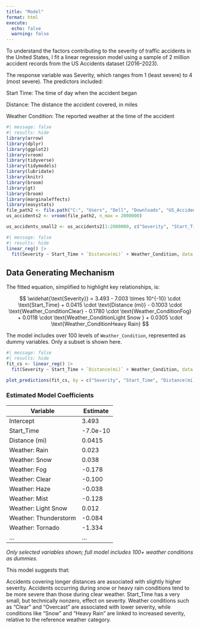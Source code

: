```yaml
---
title: "Model"
format: html
execute: 
  echo: false
  warning: false
---
```


To understand the factors contributing to the severity of traffic accidents in the United States, I fit a linear regression model using a sample of 2 million accident records from the US Accidents dataset (2016–2023).

The response variable was Severity, which ranges from 1 (least severe) to 4 (most severe). The predictors included:

Start Time: The time of day when the accident began

Distance: The distance the accident covered, in miles

Weather Condition: The reported weather at the time of the accident

```r
#| message: false
#| results: hide
library(arrow)
library(dplyr)
library(ggplot2)
library(vroom)
library(tidyverse)
library(tidymodels)
library(lubridate)
library(knitr)
library(broom)     
library(gt)                
library(broom)          
library(marginaleffects) 
library(easystats) 
file_path2 <- file.path("C:", "Users", "Dell", "Downloads", "US_Accidents_March23.csv")
us_accidents2 <- vroom(file_path2, n_max = 2000000)
```

```r
us_accidents_small2 <- us_accidents2[1:2000000, c("Severity", "Start_Time", "Distance(mi)", "Weather_Condition")]
```

```r
#| message: false
#| results: hide
linear_reg() |>
  fit(Severity ~ Start_Time + `Distance(mi)` + Weather_Condition, data = us_accidents_small2)
```

## Data Generating Mechanism
The fitted equation, simplified to highlight key relationships, is:

$$
\widehat{\text{Severity}} = 3.493 
- 7.003 \times 10^{-10} \cdot \text{Start_Time} 
+ 0.0415 \cdot \text{Distance (mi)} 
- 0.1003 \cdot \text{Weather_ConditionClear} 
- 0.1780 \cdot \text{Weather_ConditionFog} 
+ 0.0118 \cdot \text{Weather_ConditionLight Snow } 
+ 0.0305 \cdot \text{Weather_ConditionHeavy Rain}
$$

The model includes over 100 levels of `Weather_Condition`, represented as dummy variables. Only a subset is shown here.

```r
#| message: false
#| results: hide
fit_cs <- linear_reg() |>
  fit(Severity ~ Start_Time + `Distance(mi)` + Weather_Condition, data = us_accidents_small2)

plot_predictions(fit_cs, by = c("Severity", "Start_Time", "Distance(mi)", "Weather_Condition"), draw = FALSE)
```

### Estimated Model Coefficients

| Variable              | Estimate  |
|-----------------------|-----------|
| Intercept             | 3.493     |
| Start_Time            | -7.0e-10  |
| Distance (mi)         | 0.0415    |
| Weather: Rain         | 0.023     |
| Weather: Snow         | 0.038     |
| Weather: Fog          | -0.178    |
| Weather: Clear        | -0.100    |
| Weather: Haze         | -0.038    |
| Weather: Mist         | -0.128    |
| Weather: Light Snow   | 0.012     |
| Weather: Thunderstorm | -0.084    |
| Weather: Tornado      | -1.334    |
| ...                   | ...       |

*Only selected variables shown; full model includes 100+ weather conditions as dummies.*


This model suggests that:

Accidents covering longer distances are associated with slightly higher severity.
Accidents occurring during snow or heavy rain conditions tend to be more severe than those during clear weather. Start_Time has a very small, but technically nonzero, effect on severity.
Weather conditions such as "Clear" and "Overcast" are associated with lower severity, while conditions like "Snow" and "Heavy Rain" are linked to increased severity, relative to the reference weather category.
